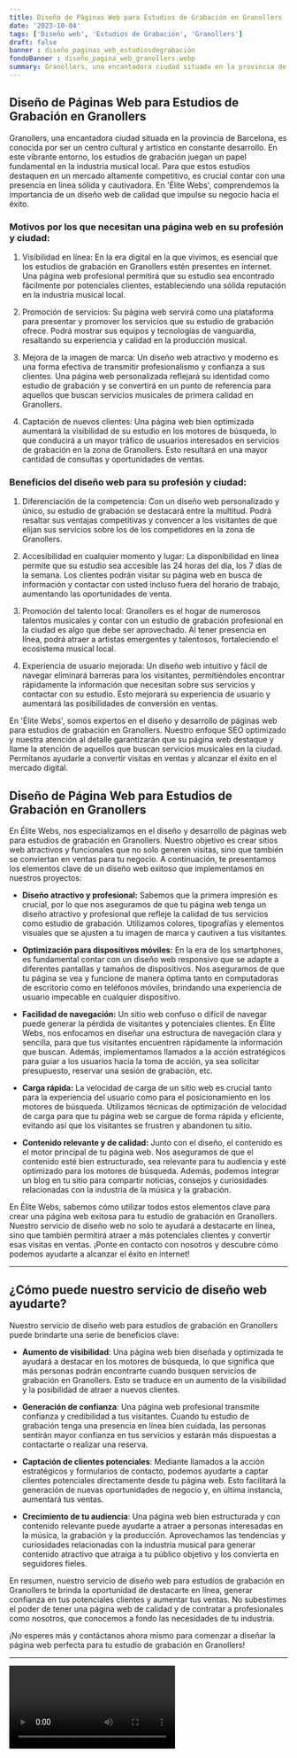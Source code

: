 ```yaml
---
title: Diseño de Páginas Web para Estudios de Grabación en Granollers
date: '2023-10-04'
tags: ['Diseño web', 'Estudios de Grabación', 'Granollers']
draft: false
banner : diseño_paginas_web_estudiosdegrabación
fondoBanner : diseño_pagina_web_granollers.webp
summary: Granollers, una encantadora ciudad situada en la provincia de Barcelona, es conocida por ser un centro cultural y artístico en constante desarrollo. En este vibrante entorno, los estudios de grabación juegan un papel fundamental en la industria musical local. Para que estos estudios destaquen en un mercado altamente competitivo, es crucial contar con una presencia en línea sólida y cautivadora. En 'Élite Webs', comprendemos la importancia de un diseño web de calidad que impulse su negocio hacia el éxito. 
---
```


## Diseño de Páginas Web para Estudios de Grabación en Granollers

Granollers, una encantadora ciudad situada en la provincia de Barcelona, es conocida por ser un centro cultural y artístico en constante desarrollo. En este vibrante entorno, los estudios de grabación juegan un papel fundamental en la industria musical local. Para que estos estudios destaquen en un mercado altamente competitivo, es crucial contar con una presencia en línea sólida y cautivadora. En 'Élite Webs', comprendemos la importancia de un diseño web de calidad que impulse su negocio hacia el éxito. 

### Motivos por los que necesitan una página web en su profesión y ciudad:

1. Visibilidad en línea: En la era digital en la que vivimos, es esencial que los estudios de grabación en Granollers estén presentes en internet. Una página web profesional permitirá que su estudio sea encontrado fácilmente por potenciales clientes, estableciendo una sólida reputación en la industria musical local.

2. Promoción de servicios: Su página web servirá como una plataforma para presentar y promover los servicios que su estudio de grabación ofrece. Podrá mostrar sus equipos y tecnologías de vanguardia, resaltando su experiencia y calidad en la producción musical.

3. Mejora de la imagen de marca: Un diseño web atractivo y moderno es una forma efectiva de transmitir profesionalismo y confianza a sus clientes. Una página web personalizada reflejará su identidad como estudio de grabación y se convertirá en un punto de referencia para aquellos que buscan servicios musicales de primera calidad en Granollers.

4. Captación de nuevos clientes: Una página web bien optimizada aumentará la visibilidad de su estudio en los motores de búsqueda, lo que conducirá a un mayor tráfico de usuarios interesados en servicios de grabación en la zona de Granollers. Esto resultará en una mayor cantidad de consultas y oportunidades de ventas.

### Beneficios del diseño web para su profesión y ciudad:

1. Diferenciación de la competencia: Con un diseño web personalizado y único, su estudio de grabación se destacará entre la multitud. Podrá resaltar sus ventajas competitivas y convencer a los visitantes de que elijan sus servicios sobre los de los competidores en la zona de Granollers.

2. Accesibilidad en cualquier momento y lugar: La disponibilidad en línea permite que su estudio sea accesible las 24 horas del día, los 7 días de la semana. Los clientes podrán visitar su página web en busca de información y contactar con usted incluso fuera del horario de trabajo, aumentando las oportunidades de venta.

3. Promoción del talento local: Granollers es el hogar de numerosos talentos musicales y contar con un estudio de grabación profesional en la ciudad es algo que debe ser aprovechado. Al tener presencia en línea, podrá atraer a artistas emergentes y talentosos, fortaleciendo el ecosistema musical local.

4. Experiencia de usuario mejorada: Un diseño web intuitivo y fácil de navegar eliminará barreras para los visitantes, permitiéndoles encontrar rápidamente la información que necesitan sobre sus servicios y contactar con su estudio. Esto mejorará su experiencia de usuario y aumentará las posibilidades de conversión en ventas.

En 'Élite Webs', somos expertos en el diseño y desarrollo de páginas web para estudios de grabación en Granollers. Nuestro enfoque SEO optimizado y nuestra atención al detalle garantizarán que su página web destaque y llame la atención de aquellos que buscan servicios musicales en la ciudad. Permítanos ayudarle a convertir visitas en ventas y alcanzar el éxito en el mercado digital.

<GifSeo />

<Cta />

## Diseño de Página Web para Estudios de Grabación en Granollers

En Élite Webs, nos especializamos en el diseño y desarrollo de páginas web para estudios de grabación en Granollers. Nuestro objetivo es crear sitios web atractivos y funcionales que no solo generen visitas, sino que también se conviertan en ventas para tu negocio. A continuación, te presentamos los elementos clave de un diseño web exitoso que implementamos en nuestros proyectos:

- **Diseño atractivo y profesional:** Sabemos que la primera impresión es crucial, por lo que nos aseguramos de que tu página web tenga un diseño atractivo y profesional que refleje la calidad de tus servicios como estudio de grabación. Utilizamos colores, tipografías y elementos visuales que se ajusten a tu imagen de marca y cautiven a tus visitantes.

- **Optimización para dispositivos móviles:** En la era de los smartphones, es fundamental contar con un diseño web responsivo que se adapte a diferentes pantallas y tamaños de dispositivos. Nos aseguramos de que tu página se vea y funcione de manera óptima tanto en computadoras de escritorio como en teléfonos móviles, brindando una experiencia de usuario impecable en cualquier dispositivo.

- **Facilidad de navegación:** Un sitio web confuso o difícil de navegar puede generar la pérdida de visitantes y potenciales clientes. En Élite Webs, nos enfocamos en diseñar una estructura de navegación clara y sencilla, para que tus visitantes encuentren rápidamente la información que buscan. Además, implementamos llamados a la acción estratégicos para guiar a los usuarios hacia la toma de acción, ya sea solicitar presupuesto, reservar una sesión de grabación, etc.

- **Carga rápida:** La velocidad de carga de un sitio web es crucial tanto para la experiencia del usuario como para el posicionamiento en los motores de búsqueda. Utilizamos técnicas de optimización de velocidad de carga para que tu página web se cargue de forma rápida y eficiente, evitando así que los visitantes se frustren y abandonen tu sitio.

- **Contenido relevante y de calidad:** Junto con el diseño, el contenido es el motor principal de tu página web. Nos aseguramos de que el contenido esté bien estructurado, sea relevante para tu audiencia y esté optimizado para los motores de búsqueda. Además, podemos integrar un blog en tu sitio para compartir noticias, consejos y curiosidades relacionadas con la industria de la música y la grabación.

En Élite Webs, sabemos cómo utilizar todos estos elementos clave para crear una página web exitosa para tu estudio de grabación en Granollers. Nuestro servicio de diseño web no solo te ayudará a destacarte en línea, sino que también permitirá atraer a más potenciales clientes y convertir esas visitas en ventas. ¡Ponte en contacto con nosotros y descubre cómo podemos ayudarte a alcanzar el éxito en internet!

---

## ¿Cómo puede nuestro servicio de diseño web ayudarte?

Nuestro servicio de diseño web para estudios de grabación en Granollers puede brindarte una serie de beneficios clave:

- **Aumento de visibilidad**: Una página web bien diseñada y optimizada te ayudará a destacar en los motores de búsqueda, lo que significa que más personas podrán encontrarte cuando busquen servicios de grabación en Granollers. Esto se traduce en un aumento de la visibilidad y la posibilidad de atraer a nuevos clientes.

- **Generación de confianza**: Una página web profesional transmite confianza y credibilidad a tus visitantes. Cuando tu estudio de grabación tenga una presencia en línea bien cuidada, las personas sentirán mayor confianza en tus servicios y estarán más dispuestas a contactarte o realizar una reserva.

- **Captación de clientes potenciales**: Mediante llamados a la acción estratégicos y formularios de contacto, podemos ayudarte a captar clientes potenciales directamente desde tu página web. Esto facilitará la generación de nuevas oportunidades de negocio y, en última instancia, aumentará tus ventas.

- **Crecimiento de tu audiencia**: Una página web bien estructurada y con contenido relevante puede ayudarte a atraer a personas interesadas en la música, la grabación y la producción. Aprovechamos las tendencias y curiosidades relacionadas con la industria musical para generar contenido atractivo que atraiga a tu público objetivo y los convierta en seguidores fieles.

En resumen, nuestro servicio de diseño web para estudios de grabación en Granollers te brinda la oportunidad de destacarte en línea, generar confianza en tus potenciales clientes y aumentar tus ventas. No subestimes el poder de tener una página web de calidad y de contratar a profesionales como nosotros, que conocemos a fondo las necesidades de tu industria.

¡No esperes más y contáctanos ahora mismo para comenzar a diseñar la página web perfecta para tu estudio de grabación en Granollers!

---

<Video />

<CtaBot job='Estudios de Grabación' city='Granollers'/>

<Gmaps query='Granollers+españa+maps' />